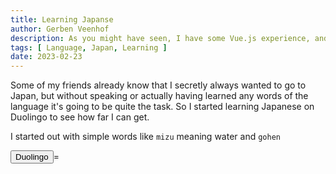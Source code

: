 ```yaml
---
title: Learning Japanse
author: Gerben Veenhof
description: As you might have seen, I have some Vue.js experience, and I am also good on the way on learning the composition API in Vue version 3.0.
tags: [ Language, Japan, Learning ]
date: 2023-02-23
---
```


Some of my friends already know that I secretly always wanted to go to Japan, but without speaking or actually having learned any words of the language it's going to be quite the task.
So I started learning Japanese on Duolingo to see how far I can get.

I started out with simple words like `mizu` meaning water and `gohen`

<FlexCenter>
    <Button href="https://www.duolingo.com/" icon="arcticons:duolingo-alt">Duolingo</Button>=
</FlexCenter>